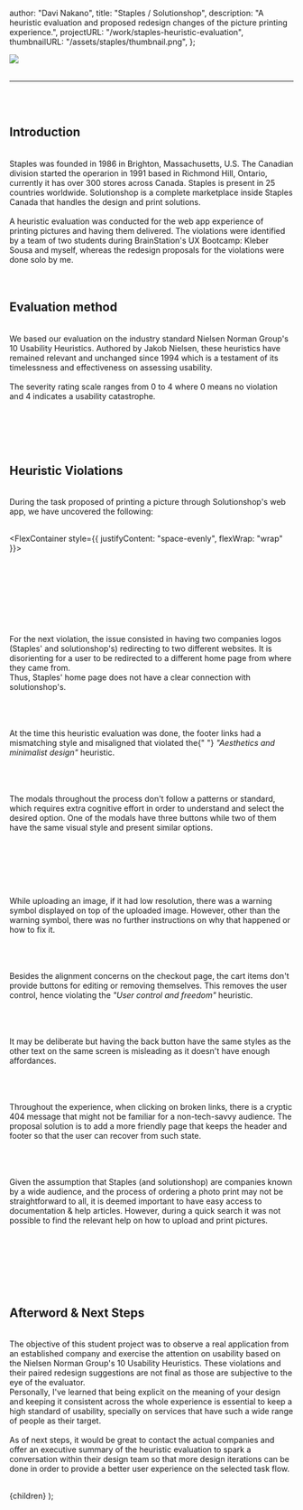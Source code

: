 
  author: "Davi Nakano",
  title: "Staples / Solutionshop",
  description:
    "A heuristic evaluation and proposed redesign changes of the picture printing experience.",
  projectURL: "/work/staples-heuristic-evaluation",
  thumbnailURL: "/assets/staples/thumbnail.png",
};

<Image src="/assets/staples/banner.jpg" width={1100} height={410} />

<br />
<br />

<ProjectSummary
  role="UX Researcher, UX Designer"
  process="Heuristic Violations Identification, UI redesign"
  duration="5 days"
  tools="Figma"
/>

---

<br />
<br />

## Introduction

<br />

<CaseStudyParagraph>
  Staples was founded in 1986 in Brighton, Massachusetts, U.S. The Canadian
  division started the operarion in 1991 based in Richmond Hill, Ontario,
  currently it has over 300 stores across Canada. Staples is present in 25
  countries worldwide. Solutionshop is a complete marketplace inside Staples
  Canada that handles the design and print solutions.
  <br />
  <br />
  A heuristic evaluation was conducted for the web app experience of printing pictures
  and having them delivered. The violations were identified by a team of two students
  during BrainStation's UX Bootcamp: Kleber Sousa and myself, whereas the redesign
  proposals for the violations were done solo by me.
  <br />
</CaseStudyParagraph>

<br />
<br />

## Evaluation method

<br />

<CaseStudyParagraph>
  We based our evaluation on the industry standard Nielsen Norman Group's 10
  Usability Heuristics. Authored by Jakob Nielsen, these heuristics have
  remained relevant and unchanged since 1994 which is a testament of its
  timelessness and effectiveness on assessing usability.
  <br />
  <br />
  The severity rating scale ranges from 0 to 4 where 0 means no violation and 4 indicates
  a usability catastrophe.
  <br />
  <br />
</CaseStudyParagraph>

<br />

<CaseStudyImage
  src="/assets/staples/task-flow.jpg"
  width={1920}
  height={1080}
/>

<br />
<br />

## Heuristic Violations

<br />

<CaseStudyParagraph>
  During the task proposed of printing a picture through Solutionshop's web app,
  we have uncovered the following:
</CaseStudyParagraph>

<br />
<br />

<FlexContainer style={{ justifyContent: "space-evenly", flexWrap: "wrap" }}>
  <BigStats title="7" description="heuristic violations severity 3 or higher" />
  <BigStats title="9" description="total heuristic violations" />
</FlexContainer>

<br />
<br />

<CaseStudyImage
  src="/assets/staples/first-violation.jpg"
  width={1920}
  height={1080}
/>

<br />
<br />

<CaseStudyImage
  src="/assets/staples/first-violation-after.jpg"
  width={1920}
  height={1080}
/>

<br />
<br />

<CaseStudyParagraph>
  For the next violation, the issue consisted in having two companies logos
  (Staples' and solutionshop's) redirecting to two different websites. It is
  disorienting for a user to be redirected to a different home page from where
  they came from. <br />
  Thus, Staples' home page does not have a clear connection with solutionshop's.
</CaseStudyParagraph>

<br />
<br />

<CaseStudyImage
  src="/assets/staples/second-violation.jpg"
  width={1920}
  height={1080}
/>

<br />
<br />

<CaseStudyParagraph>
  At the time this heuristic evaluation was done, the footer links had a
  mismatching style and misaligned that violated the{" "}
  <i>"Aesthetics and minimalist design"</i> heuristic.
</CaseStudyParagraph>

<br />
<br />

<CaseStudyImage
  src="/assets/staples/third-violation.jpg"
  width={1920}
  height={1080}
/>

<br />
<br />

<CaseStudyParagraph>
  The modals throughout the process don't follow a patterns or standard, which
  requires extra cognitive effort in order to understand and select the desired
  option. One of the modals have three buttons while two of them have the same
  visual style and present similar options.
</CaseStudyParagraph>

<br />
<br />

<CaseStudyImage
  src="/assets/staples/fourth-violation.jpg"
  width={1920}
  height={1080}
/>

<br />
<br />

<CaseStudyImage
  src="/assets/staples/fourth-violation-after.jpg"
  width={1920}
  height={1080}
/>

<br />
<br />

<CaseStudyParagraph>
  While uploading an image, if it had low resolution, there was a warning symbol
  displayed on top of the uploaded image. However, other than the warning
  symbol, there was no further instructions on why that happened or how to fix
  it.
</CaseStudyParagraph>

<br />
<br />

<CaseStudyImage
  src="/assets/staples/fifth-violation.jpg"
  width={1920}
  height={1080}
/>

<br />
<br />

<CaseStudyParagraph>
  Besides the alignment concerns on the checkout page, the cart items don't
  provide buttons for editing or removing themselves. This removes the user
  control, hence violating the <i>"User control and freedom"</i> heuristic.
</CaseStudyParagraph>

<br />
<br />

<CaseStudyImage
  src="/assets/staples/sixth-violation.jpg"
  width={1920}
  height={1080}
/>

<br />
<br />

<CaseStudyParagraph>
  It may be deliberate but having the back button have the same styles as the
  other text on the same screen is misleading as it doesn't have enough
  affordances.
</CaseStudyParagraph>

<br />
<br />

<CaseStudyImage
  src="/assets/staples/seventh-violation.jpg"
  width={1920}
  height={1080}
/>

<br />
<br />

<CaseStudyParagraph>
  Throughout the experience, when clicking on broken links, there is a cryptic
  404 message that might not be familiar for a non-tech-savvy audience. The
  proposal solution is to add a more friendly page that keeps the header and
  footer so that the user can recover from such state.
</CaseStudyParagraph>

<br />
<br />

<CaseStudyImage
  src="/assets/staples/eight-violation.jpg"
  width={1920}
  height={1080}
/>

<br />
<br />

<CaseStudyParagraph>
  Given the assumption that Staples (and solutionshop) are companies known by a
  wide audience, and the process of ordering a photo print may not be
  straightforward to all, it is deemed important to have easy access to
  documentation & help articles. However, during a quick search it was not
  possible to find the relevant help on how to upload and print pictures.
</CaseStudyParagraph>

<br />
<br />

<CaseStudyImage
  src="/assets/staples/nineth-violation.jpg"
  width={1920}
  height={1080}
/>

<br />
<br />

<CaseStudyImage
  src="/assets/staples/nineth-violation-after.jpg"
  width={1920}
  height={1080}
/>

<br />
<br />

## Afterword & Next Steps

<br />

<CaseStudyParagraph>
  The objective of this student project was to observe a real application from
  an established company and exercise the attention on usability based on the
  Nielsen Norman Group's 10 Usability Heuristics. These violations and their
  paired redesign suggestions are not final as those are subjective to the eye
  of the evaluator.
  <br />
  Personally, I've learned that being explicit on the meaning of your design and
  keeping it consistent across the whole experience is essential to keep a high
  standard of usability, specially on services that have such a wide range of
  people as their target. <br />
  <br />
  As of next steps, it would be great to contact the actual companies and offer
  an executive summary of the heuristic evaluation to spark a conversation
  within their design team so that more design iterations can be done in order
  to provide a better user experience on the selected task flow.
</CaseStudyParagraph>

<br />
<br />

  <CaseStudyLayout meta={meta}>{children}</CaseStudyLayout>
);
